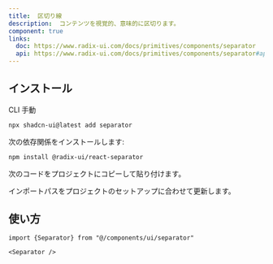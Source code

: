```yaml
---
title:  区切り線
description:  コンテンツを視覚的、意味的に区切ります。
component: true
links:
  doc: https://www.radix-ui.com/docs/primitives/components/separator
  api: https://www.radix-ui.com/docs/primitives/components/separator#api-reference
---
```


<ComponentPreview name="separator-demo" description="区切り線のコンポーネントです。" />

## インストール

<Tabs defaultValue="cli">

<TabsList>
  <TabsTrigger value="cli">CLI</TabsTrigger>
  <TabsTrigger value="manual">手動</TabsTrigger>
</TabsList>
<TabsContent value="cli">

```bash
npx shadcn-ui@latest add separator
```

</TabsContent>

<TabsContent value="manual">

<Steps>
<Step>次の依存関係をインストールします:</Step>

```bash
npm install @radix-ui/react-separator
```

<Step>次のコードをプロジェクトにコピーして貼り付けます。</Step>

<ComponentSource name="separator" />

<Step>インポートパスをプロジェクトのセットアップに合わせて更新します。</Step>

</Steps>

</TabsContent>

</Tabs>

## 使い方

```tsx
import {Separator} from "@/components/ui/separator"
```

```tsx
<Separator />
```